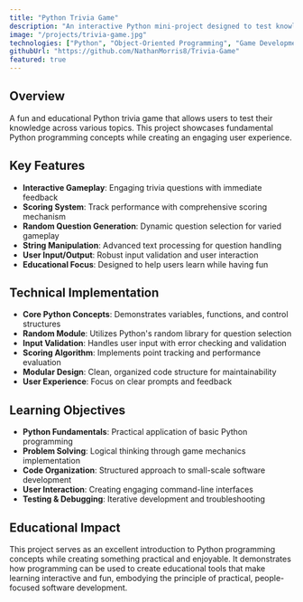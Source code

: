 ```yaml
---
title: "Python Trivia Game"
description: "An interactive Python mini-project designed to test knowledge through engaging trivia questions with scoring system and random generation."
image: "/projects/trivia-game.jpg"
technologies: ["Python", "Object-Oriented Programming", "Game Development", "User Interface", "Random Generation"]
githubUrl: "https://github.com/NathanMorris8/Trivia-Game"
featured: true
---
```


## Overview

A fun and educational Python trivia game that allows users to test their knowledge across various topics. This project showcases fundamental Python programming concepts while creating an engaging user experience.

## Key Features

- **Interactive Gameplay**: Engaging trivia questions with immediate feedback
- **Scoring System**: Track performance with comprehensive scoring mechanism
- **Random Question Generation**: Dynamic question selection for varied gameplay
- **String Manipulation**: Advanced text processing for question handling
- **User Input/Output**: Robust input validation and user interaction
- **Educational Focus**: Designed to help users learn while having fun

## Technical Implementation

- **Core Python Concepts**: Demonstrates variables, functions, and control structures
- **Random Module**: Utilizes Python's random library for question selection
- **Input Validation**: Handles user input with error checking and validation
- **Scoring Algorithm**: Implements point tracking and performance evaluation
- **Modular Design**: Clean, organized code structure for maintainability
- **User Experience**: Focus on clear prompts and feedback

## Learning Objectives

- **Python Fundamentals**: Practical application of basic Python programming
- **Problem Solving**: Logical thinking through game mechanics implementation
- **Code Organization**: Structured approach to small-scale software development
- **User Interaction**: Creating engaging command-line interfaces
- **Testing & Debugging**: Iterative development and troubleshooting

## Educational Impact

This project serves as an excellent introduction to Python programming concepts while creating something practical and enjoyable. It demonstrates how programming can be used to create educational tools that make learning interactive and fun, embodying the principle of practical, people-focused software development.
